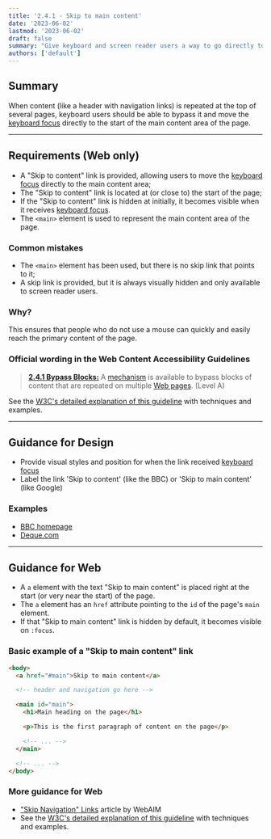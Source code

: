 ```yaml
---
title: '2.4.1 - Skip to main content'
date: '2023-06-02'
lastmod: '2023-06-02'
draft: false
summary: "Give keyboard and screen reader users a way to go directly to the page's main content."
authors: ['default']
---
```


## Summary

When content (like a header with navigation links) is repeated at the top of several pages, keyboard users should be able to bypass it and move the [keyboard focus](/playbook/definitions#keyboard-focus) directly to the start of the main content area of the page.

---

## Requirements (Web only)

*   A "Skip to content" link is provided, allowing users to move the [keyboard focus](/playbook/definitions#keyboard-focus) directly to the main content area;
*   The "Skip to content" link is located at (or close to) the start of the page;
*   If the "Skip to content" link is hidden at initially, it becomes visible when it receives [keyboard focus](/playbook/definitions#keyboard-focus).
*   The `<main>` element is used to represent the main content area of the page.

### Common mistakes

*   The `<main>` element has been used, but there is no skip link that points to it;
*   A skip link is provided, but it is always visually hidden and only available to screen reader users.

### Why?

This ensures that people who do not use a mouse can quickly and easily reach the primary content of the page.

### Official wording in the Web Content Accessibility Guidelines

> [**2.4.1 Bypass Blocks:**](https://www.w3.org/TR/UNDERSTANDING-WCAG20/navigation-mechanisms-skip.html) A [mechanism](https://www.w3.org/TR/UNDERSTANDING-WCAG20/navigation-mechanisms-skip.html#mechanismdef) is available to bypass blocks of content that are repeated on multiple [Web pages](https://www.w3.org/TR/UNDERSTANDING-WCAG20/navigation-mechanisms-skip.html#webpagedef). (Level A)

See the [W3C's detailed explanation of this guideline](https://www.w3.org/TR/UNDERSTANDING-WCAG20/navigation-mechanisms-skip.html) with techniques and examples.

---

## Guidance for Design

* Provide visual styles and position for when the link received [keyboard focus](/playbook/definitions#keyboard-focus)
* Label the link 'Skip to content' (like the BBC) or 'Skip to main content' (like Google)

### Examples

* [BBC homepage](https://www.bbc.co.uk/)
* [Deque.com](https://www.deque.com/)

---

## Guidance for Web

* A `a` element with the text "Skip to main content" is placed right at the start (or very near the start) of the page.
* The `a` element has an `href` attribute pointing to the `id` of the page's `main` element.
* If that "Skip to main content" link is hidden by default, it becomes visible on `:focus`.

### Basic example of a "Skip to main content" link

```html
<body>
  <a href="#main">Skip to main content</a>

  <!-- header and navigation go here -->

  <main id="main">
    <h1>Main heading on the page</h1>

    <p>This is the first paragraph of content on the page</p>

    <!-- ... -->
  </main>

  <!-- ... -->
</body>
```

### More guidance for Web

* ["Skip Navigation" Links](https://webaim.org/techniques/skipnav/) article by WebAIM
* See the [W3C's detailed explanation of this guideline](https://www.w3.org/TR/UNDERSTANDING-WCAG20/navigation-mechanisms-skip.html) with techniques and examples.

